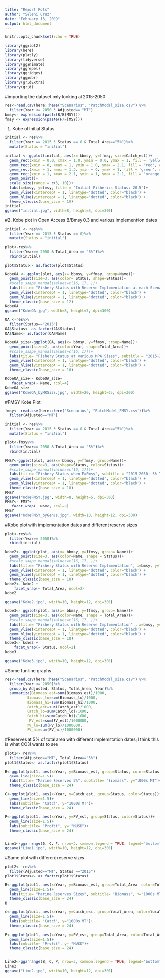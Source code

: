 ```yaml
---
title: "Report Pots"
author: "Seleni Cruz"
date: "February 13, 2019"
output: html_document
---
```


```r
knitr::opts_chunk$set(echo = TRUE)
```

```r
library(ggplot2)
library(here)
library(plotly)
library(tidyverse)
library(gganimate)
library(ggrepel)
library(ggridges)
library(ggpubr)
library(gridExtra)
library(grid)
```

#importing the dataset only looking at 2015-2050
```r
res<-read.csv(here::here("Scenarios", "PatchModel_size.csv"))%>%
  filter(Year <= 2050 & Adjusted== "MT")
bmsy<- expression(paste(B/B[MSY]))
fmsy <- expression(paste(F/F[MSY]))

```

1. Kobe of Initial Status 
```r
initial <- res%>%
  filter(Year == 2015 & Status == 0 & Total_Area=="5%")%>%
  mutate(Status = "initial")

initial <- ggplot(initial, aes(x= bbmsy, y=ffmsy, size=Catch_est))+
  geom_rect(xmin = 0.0, xmax = 1.0, ymin = 0.0, ymax = 1, fill = 'yellow', alpha = 0.1) +
  geom_rect(xmin = 0, xmax = 1, ymin = 1.0, ymax = 2.1, fill = 'red', alpha = 0.1) +
  geom_rect(xmin = 1, xmax = 1.5, ymin = 0, ymax = 1, fill = 'green', alpha = 0.1) +
  geom_rect(xmin = 1, xmax = 2.1, ymin = 1, ymax = 2.1, fill = 'orange', alpha = 0.1)+
  geom_point()+
  scale_size(range = c(3, 10))+
  labs(x=bmsy, y=fmsy, title = "Initial Fisheries Status: 2015")+
  geom_vline(xintercept = 1, linetype="dotted", color="black") +
  geom_hline(yintercept = 1, linetype="dotted", color="black") +
  theme_classic(base_size = 18)
initial
ggsave("initial.jpg", width=8, height=5, dpi=300)
```


#2. Kobe plot in Open Access B/Bmsy 0.3 and various implementtion dates 
```r
initial <- res%>%
  filter(Year == 2015 & Status == 0)%>%
  mutate(Status = "initial")

plot<-res%>%
  filter(Year== 2050 & Total_Area == "5%")%>%
  rbind(initial)

plot$Status<- as.factor(plot$Status)

KobeOA <- ggplot(plot, aes(x= bbmsy, y=ffmsy, group=Name))+
  geom_point(size=3, aes(color= Status, shape=Status))+
  #scale_shape_manual(values=c(16, 17, ))+
  labs(title= "Fishery Status with Reserve Implementation at each Scenario",subtitle = "5% of Total Area" , x=bmsy, y=fmsy)+
  geom_vline(xintercept = 1, linetype="dotted", color="black") +
  geom_hline(yintercept = 1, linetype="dotted", color="black") +
  theme_classic(base_size = 12)
KobeOA
ggsave("KobeOA.jpg", width=8, height=5, dpi=300)

OA <-res%>%
  filter(Status=="2015")
OA$Status<- as.factor(OA$Status)
OA$Name<- as.factor(OA$Name)

KobeOA_size<-ggplot(OA, aes(x= bbmsy, y=ffmsy, group=Name))+
  geom_point(size=2, aes(color=Year, shape=Total_Area))+
  #scale_shape_manual(values=c(16, 17))+
  labs(title= "Fishery Status at various MPA Sizes", subtitle = "2015-2050", x=bmsy, y=fmsy)+
  geom_vline(xintercept = 1, linetype="dotted", color="black") +
  geom_hline(yintercept = 1, linetype="dotted", color="black") +
  theme_classic(base_size = 18)

KobeOA_size<- KobeOA_size+
   facet_wrap(~ Name, ncol=4)
KobeOA_size
ggsave("KobeOA_byMRSize.jpg", width=20, height=15, dpi=300)

```

#FMSY Kobe Plot

```r
fmsy<- read.csv(here::here("Scenarios", "PatchModel_FMSY.csv"))%>%
  filter(Adjusted=="MT")

initial <- res%>%
  filter(Year == 2015 & Status == 0 & Total_Area=="5%")%>%
  mutate(Status = "initial")

plot<-fmsy%>%
  filter(Year== 2050 & Total_Area == "5%")%>%
  rbind(initial)

FMSY<-ggplot(plot, aes(x= bbmsy, y=ffmsy, group=Name))+
  geom_point(size=3, aes(shape=Status, color=Status))+
  #scale_shape_manual(values=c(16, 17))+
  labs(title= "Fishery Status when F=Fmsy", subtitle = "2015-2050: 5% Total Area", x=bmsy, y=fmsy)+
  geom_vline(xintercept = 1, linetype="dotted", color="black") +
  geom_hline(yintercept = 1, linetype="dotted", color="black") +
  theme_classic(base_size = 18)
FMSY
ggsave("KobeFMSY.jpg", width=8, height=5, dpi=300)
FMSY<- FMSY+
   facet_wrap(~ Name, ncol=3)
FMSY
ggsave("KobeFMSY_byGenus.jpg", width=10, height=12, dpi=300)
```

#Kobe plot with implementation dates and different reserve sizes 
```r
plot<-res%>%
  filter(Year== 2050)%>%
  rbind(initial)

kobe2<- ggplot(plot, aes(x= bbmsy, y=ffmsy, group= Name))+
  geom_point(size=3, aes(color=Name, shape = Status))+
  #scale_shape_manual(values=c(16, 17, ))+
  labs(title= "Fishery Status with Reserve Implementation", x=bmsy, y=fmsy)+
  geom_vline(xintercept = 1, linetype="dotted", color="black") +
  geom_hline(yintercept = 1, linetype="dotted", color="black") +
  theme_classic(base_size = 18)
kobe2<- kobe2 +
    facet_wrap(~ Total_Area, ncol=2)
kobe2

ggsave("Kobe2.jpg", width=10, height=12, dpi=300)

kobe3<- ggplot(plot, aes(x= bbmsy, y=ffmsy, group= Name))+
  geom_point(size=3, aes(color=Name, shape = Total_Area))+
  #scale_shape_manual(values=c(16, 17, ))+
  labs(title= "Fishery Status with Reserve Implementation" , x=bmsy, y=fmsy)+
  geom_vline(xintercept = 1, linetype="dotted", color="black") +
  geom_hline(yintercept = 1, linetype="dotted", color="black") +
  theme_classic(base_size = 18)
kobe3<- kobe3 +
    facet_wrap(~ Status, ncol=2)
kobe3

ggsave("Kobe3.jpg", width=10, height=12, dpi=300)


```

#Some fun line graphs 
```r
res<-read.csv(here::here("Scenarios", "PatchModel_size.csv"))%>%
  filter(Year <= 2050)%>%
  group_by(Adjusted, Status, Total_Area, Year)%>%
  summarize(Biomass_est=sum(Biomass_est)/1000, 
          Biomass_lo=sum(Biomass_lo)/1000, 
          Biomass_hi=sum(Biomass_hi)/1000,
          Catch_est=sum(Catch_est)/1000,
          Catch_lo=sum(Catch_lo)/1000, 
          Catch_hi=sum(Catch_hi)/1000, 
           PV_est=sum(PV_est)/1000000,
          PV_lo=sum(PV_lo)/1000000, 
          PV_hi=sum(PV_hi)/1000000)

```


#Reserves at 5% of total area with different implemntation dates; I think this is what COBI wants to see 

```r
plot1<- res%>%
  filter(Adjusted=="MT", Total_Area=="5%")
plot1$Status<- as.factor(plot1$Status)

B<-ggplot(plot1, aes(x=Year, y=Biomass_est, group=Status, color=Status))+
  geom_line(size=1.5)+
  labs(title= "Marine Reserves 5%", subtitle= "Biomass", y="1000s MT")+
  theme_classic(base_size = 24)

C<-ggplot(plot1, aes(x=Year, y=Catch_est, group=Status, color=Status))+
  geom_line(size=1.5)+
  labs(subtitle= "Catch", y="1000s MT")+
  theme_classic(base_size = 24)

P<-ggplot(plot1, aes(x=Year, y=PV_est, group=Status, color=Status))+
  geom_line(size=1.5)+
  labs(subtitle= "Profit", y= "MUSD")+
  theme_classic(base_size = 24)


Line1<-ggarrange(B, C, P, nrow=3, common.legend = TRUE, legend="bottom")
ggsave("Line1.jpg", width=10, height=12, dpi=300)
```


#Same plot with different reserve sizes 
```r
plot2<- res%>%
  filter(Adjusted=="MT", Status =="2015")
plot1$Status<- as.factor(plot1$Status)

B<-ggplot(plot1, aes(x=Year, y=Biomass_est, group=Total_Area, color=Total_Area))+
  geom_line(size=1.5)+
  labs(title= "Marine Reserves Sizes", subtitle= "Biomass", y="1000s MT")+
  theme_classic(base_size = 24)
B

C<-ggplot(plot1, aes(x=Year, y=Catch_est, group=Total_Area, color=Total_Area))+
  geom_line(size=1.5)+
  labs(subtitle= "Catch", y="1000s MT")+
  theme_classic(base_size = 24)

P<-ggplot(plot1, aes(x=Year, y=PV_est, group=Total_Area, color=Total_Area))+
  geom_line(size=1.5)+
  labs(subtitle= "Profit", y= "MUSD")+
  theme_classic(base_size = 24)


Line2<-ggarrange(B, C, P, nrow=3, common.legend = TRUE, legend="bottom")
Line2
ggsave("Line2.jpg", width=10, height=12, dpi=300)
```



